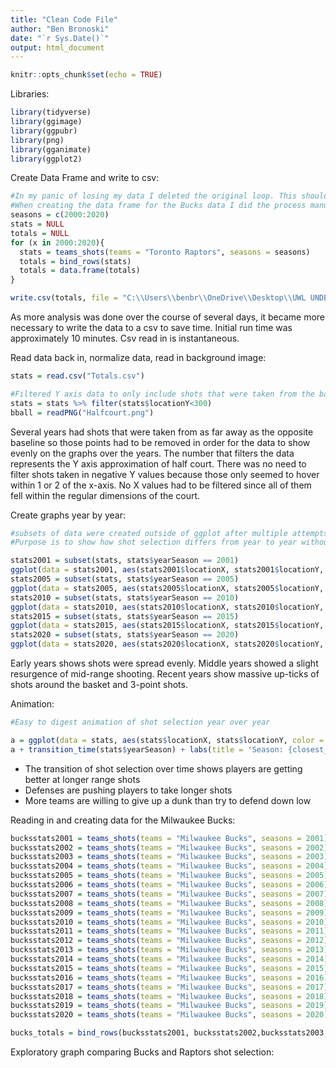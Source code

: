 ---
title: "Clean Code File"
author: "Ben Bronoski"
date: "`r Sys.Date()`"
output: html_document
---

```{r setup, include=FALSE}
knitr::opts_chunk$set(echo = TRUE)
```

Libraries:
```{r}
library(tidyverse)
library(ggimage)
library(ggpubr)
library(png)
library(gganimate)
library(ggplot2)
```

Create Data Frame and write to csv:
```{r, eval=FALSE}
#In my panic of losing my data I deleted the original loop. This should be correct though
#When creating the data frame for the Bucks data I did the process manually which is at the bottom of this file
seasons = c(2000:2020)
stats = NULL
totals = NULL
for (x in 2000:2020){
  stats = teams_shots(teams = "Toronto Raptors", seasons = seasons)
  totals = bind_rows(stats)
  totals = data.frame(totals)
}

write.csv(totals, file = "C:\\Users\\benbr\\OneDrive\\Desktop\\UWL UNDERGRAD\\SPRING 2023\\STAT 345\\Projects\\Totals.csv")
```

As more analysis was done over the course of several days, it became more necessary to write the data to a csv to save time. Initial run time was approximately 10 minutes. Csv read in is instantaneous.

Read data back in, normalize data, read in background image:
```{r}
stats = read.csv("Totals.csv")

#Filtered Y axis data to only include shots that were taken from the baseline to halfcourt. Some years have data with missed, full court shots that skewed some graphs
stats = stats %>% filter(stats$locationY<300)
bball = readPNG("Halfcourt.png")
```

Several years had shots that were taken from as far away as the opposite baseline so those points had to be removed in order for the data to show evenly on the graphs over the years. The number that filters the data represents the Y axis approximation of half court. There was no need to filter shots taken in negative Y values because those only seemed to hover within 1 or 2 of the x-axis. No X values had to be filtered since all of them fell within the regular dimensions of the court.

Create graphs year by year:
```{r}
#subsets of data were created outside of ggplot after multiple attempts to include them in the ggplot failed
#Purpose is to show how shot selection differs from year to year without having too many graphics

stats2001 = subset(stats, stats$yearSeason == 2001)
ggplot(data = stats2001, aes(stats2001$locationX, stats2001$locationY, color = stats2001$typeEvent)) +background_image(bball) + geom_point() + scale_color_manual(values = c("Made Shot" = "Red", "Missed Shot" = "Black")) + labs(color = "Shot Outcome", x = NULL, y = NULL) + scale_x_discrete(labels = NULL, breaks = NULL) + scale_y_discrete(labels = NULL, breaks = NULL) + ggtitle("Shot Chart for 1999-2000")
stats2005 = subset(stats, stats$yearSeason == 2005)
ggplot(data = stats2005, aes(stats2005$locationX, stats2005$locationY, color = stats2005$typeEvent)) +background_image(bball) + geom_point() + scale_color_manual(values = c("Made Shot" = "Red", "Missed Shot" = "Black")) + labs(color = "Shot Outcome", x = NULL, y = NULL) + scale_x_discrete(labels = NULL, breaks = NULL) + scale_y_discrete(labels = NULL, breaks = NULL) + ggtitle("Shot Chart for 2004-2005")
stats2010 = subset(stats, stats$yearSeason == 2010)
ggplot(data = stats2010, aes(stats2010$locationX, stats2010$locationY, color = stats2010$typeEvent)) +background_image(bball) + geom_point() + scale_color_manual(values = c("Made Shot" = "Red", "Missed Shot" = "Black")) + labs(color = "Shot Outcome", x = NULL, y = NULL) + scale_x_discrete(labels = NULL, breaks = NULL) + scale_y_discrete(labels = NULL, breaks = NULL) + ggtitle("Shot Chart for 2009-2010")
stats2015 = subset(stats, stats$yearSeason == 2015)
ggplot(data = stats2015, aes(stats2015$locationX, stats2015$locationY, color = stats2015$typeEvent)) +background_image(bball) + geom_point() + scale_color_manual(values = c("Made Shot" = "Red", "Missed Shot" = "Black")) + labs(color = "Shot Outcome", x = NULL, y = NULL) + scale_x_discrete(labels = NULL, breaks = NULL) + scale_y_discrete(labels = NULL, breaks = NULL) + ggtitle("Shot Chart for 2014-2015")
stats2020 = subset(stats, stats$yearSeason == 2020)
ggplot(data = stats2020, aes(stats2020$locationX, stats2020$locationY, color = stats2020$typeEvent)) +background_image(bball) + geom_point() + scale_color_manual(values = c("Made Shot" = "Red", "Missed Shot" = "Black")) + labs(color = "Shot Outcome", x = NULL, y = NULL) + scale_x_discrete(labels = NULL, breaks = NULL) + scale_y_discrete(labels = NULL, breaks = NULL) + ggtitle("Shot Chart for 2019-2020")
```

Early years shows shots were spread evenly. Middle years showed a slight resurgence of mid-range shooting. Recent years show massive up-ticks of shots around the basket and 3-point shots.

Animation:
```{r}
#Easy to digest animation of shot selection year over year

a = ggplot(data = stats, aes(stats$locationX, stats$locationY, color = stats$typeEvent)) + background_image(bball) + geom_point() + scale_color_manual(values = c("Made Shot" = "Red", "Missed Shot" = "Black")) + labs(color = "Shot Outcome", x = NULL, y = NULL) + scale_x_discrete(labels = NULL, breaks = NULL) + scale_y_discrete(labels = NULL, breaks = NULL)
a + transition_time(stats$yearSeason) + labs(title = 'Season: {closest_state}') + transition_states(stats$yearSeason, transition_length = 2, state_length = 1, wrap = TRUE)
```

- The transition of shot selection over time shows players are getting better at longer range shots
- Defenses are pushing players to take longer shots
- More teams are willing to give up a dunk than try to defend down low

Reading in and creating data for the Milwaukee Bucks:
```{r}
bucksstats2001 = teams_shots(teams = "Milwaukee Bucks", seasons = 2001) %>% select(yearSeason, typeEvent, locationX, locationY)
bucksstats2002 = teams_shots(teams = "Milwaukee Bucks", seasons = 2002) %>% select(yearSeason, typeEvent, locationX, locationY)
bucksstats2003 = teams_shots(teams = "Milwaukee Bucks", seasons = 2003) %>% select(yearSeason, typeEvent, locationX, locationY)
bucksstats2004 = teams_shots(teams = "Milwaukee Bucks", seasons = 2004) %>% select(yearSeason, typeEvent, locationX, locationY)
bucksstats2005 = teams_shots(teams = "Milwaukee Bucks", seasons = 2005) %>% select(yearSeason, typeEvent, locationX, locationY)
bucksstats2006 = teams_shots(teams = "Milwaukee Bucks", seasons = 2006) %>% select(yearSeason, typeEvent, locationX, locationY)
bucksstats2007 = teams_shots(teams = "Milwaukee Bucks", seasons = 2007) %>% select(yearSeason, typeEvent, locationX, locationY)
bucksstats2008 = teams_shots(teams = "Milwaukee Bucks", seasons = 2008) %>% select(yearSeason, typeEvent, locationX, locationY)
bucksstats2009 = teams_shots(teams = "Milwaukee Bucks", seasons = 2009) %>% select(yearSeason, typeEvent, locationX, locationY)
bucksstats2010 = teams_shots(teams = "Milwaukee Bucks", seasons = 2010) %>% select(yearSeason, typeEvent, locationX, locationY)
bucksstats2011 = teams_shots(teams = "Milwaukee Bucks", seasons = 2011) %>% select(yearSeason, typeEvent, locationX, locationY)
bucksstats2012 = teams_shots(teams = "Milwaukee Bucks", seasons = 2012) %>% select(yearSeason, typeEvent, locationX, locationY)
bucksstats2013 = teams_shots(teams = "Milwaukee Bucks", seasons = 2013) %>% select(yearSeason, typeEvent, locationX, locationY)
bucksstats2014 = teams_shots(teams = "Milwaukee Bucks", seasons = 2014) %>% select(yearSeason, typeEvent, locationX, locationY)
bucksstats2015 = teams_shots(teams = "Milwaukee Bucks", seasons = 2015) %>% select(yearSeason, typeEvent, locationX, locationY)
bucksstats2016 = teams_shots(teams = "Milwaukee Bucks", seasons = 2016) %>% select(yearSeason, typeEvent, locationX, locationY)
bucksstats2017 = teams_shots(teams = "Milwaukee Bucks", seasons = 2017) %>% select(yearSeason, typeEvent, locationX, locationY)
bucksstats2018 = teams_shots(teams = "Milwaukee Bucks", seasons = 2018) %>% select(yearSeason, typeEvent, locationX, locationY)
bucksstats2019 = teams_shots(teams = "Milwaukee Bucks", seasons = 2019) %>% select(yearSeason, typeEvent, locationX, locationY)
bucksstats2020 = teams_shots(teams = "Milwaukee Bucks", seasons = 2020) %>% select(yearSeason, typeEvent, locationX, locationY)

bucks_totals = bind_rows(bucksstats2001, bucksstats2002,bucksstats2003, bucksstats2004, bucksstats2005, bucksstats2006, bucksstats2007, bucksstats2008, bucksstats2009, bucksstats2010, bucksstats2011, bucksstats2012, bucksstats2013, bucksstats2014, bucksstats2015, bucksstats2016, bucksstats2017, bucksstats2018, bucksstats2019, bucksstats2020)
```


Exploratory graph comparing Bucks and Raptors shot selection:
```{r}

```

